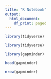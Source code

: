 ```yaml
---
title: "R Notebook"
output:
  html_document:
    df_print: paged
---
```




```r
library(tidyverse)
```


```r
library(tidyverse)

```

```r
library(gapminder)
```

```r
head(gapminder)
```

```r
nrow(gapminder)

```

